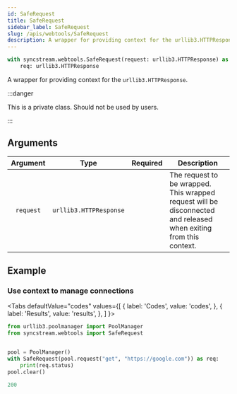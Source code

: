 ```yaml
---
id: SafeRequest
title: SafeRequest
sidebar_label: SafeRequest
slug: /apis/webtools/SafeRequest
description: A wrapper for providing context for the urllib3.HTTPResponse.
---
```





<APITopBar
  type="class"
  isPrivate={true}
  isContext={true}
  source="webtools.SafeRequest"
/>

```python
with syncstream.webtools.SafeRequest(request: urllib3.HTTPResponse) as req:
    req: urllib3.HTTPResponse
```

A wrapper for providing context for the `urllib3.HTTPResponse`.

:::danger

This is a private class. Should not be used by users.

:::

## Arguments

| Argument  |          Type          |             Required              | <center>Description</center>                                                                                      |
| :-------: | :--------------------: | :-------------------------------: | :---------------------------------------------------------------------------------------------------------------- |
| `request` | `urllib3.HTTPResponse` | <InlineIcon icon={vsiCheckIcon}/> | The request to be wrapped. This wrapped request will be disconnected and released when exiting from this context. |

## Example

### <IconObjType type="term"/> Use context to manage connections

<Tabs
  defaultValue="codes"
  values={[
    { label: 'Codes', value: 'codes', },
    { label: 'Results', value: 'results', },
  ]
}>

<TabItem value="codes">

```python showLineNumbers title="use_request_context.py"
from urllib3.poolmanager import PoolManager
from syncstream.webtools import SafeRequest


pool = PoolManager()
with SafeRequest(pool.request("get", "https://google.com")) as req:
    print(req.status)
pool.clear()
```

</TabItem>

<TabItem value="results">

```python
200
```

</TabItem>
</Tabs>
